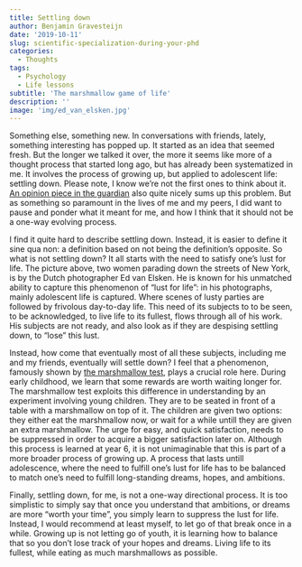 ```yaml
---
title: Settling down
author: Benjamin Gravesteijn
date: '2019-10-11'
slug: scientific-specialization-during-your-phd
categories:
  - Thoughts
tags:
  - Psychology
  - Life lessons
subtitle: 'The marshmallow game of life'
description: ''
image: 'img/ed_van_elsken.jpg'
---
```


Something else, something new. In conversations with friends, lately, something interesting has popped up. It started as an idea that seemed fresh. But the longer we talked it over, the more it seems like more of a thought process that started long ago, but has already been systematized in me. It involves the process of growing up, but applied to adolescent life: settling down. Please note, I know we're not the first ones to think about it. [An opinion piece in the guardian](https://www.theguardian.com/commentisfree/2015/jan/05/settling-down-in-a-relationship-adult) also quite nicely sums up this problem. But as something so paramount in the lives of me and my peers, I did want to pause and ponder what it meant for me, and how I think that it should not be a one-way evolving process.

I find it quite hard to describe settling down. Instead, it is easier to define it sine qua non: a definition based on not being the definition's opposite. So what is not settling down? It all starts with the need to satisfy one's lust for life. The picture above, two women parading down the streets of New York, is by the Dutch photographer Ed van Elsken. He is known for his unmatched ability to capture this phenomenon of "lust for life": in his photographs, mainly adolescent life is captured. Where scenes of lusty parties are followed by frivolous day-to-day life. This need of its subjects to to be seen, to be acknowledged, to live life to its fullest, flows through all of his work. His subjects are not ready, and also look as if they are despising settling down, to "lose" this lust.

Instead, how come that eventually most of all these subjects, including me and my friends, eventually will settle down? I feel that a phenomenon, famously shown by [the marshmallow test](https://www.youtube.com/watch?v=QX_oy9614HQ), plays a crucial role here. During early childhood, we learn that some rewards are worth waiting longer for. The marshmallow test exploits this difference in understanding by an experiment involving young children. They are to be seated in front of a table with a marshmallow on top of it. The children are given two options: they either eat the marshmallow now, or wait for a while untill they are given an extra marshmallow. The urge for easy, and quick satisfaction, needs to be suppressed in order to acquire a bigger satisfaction later on. Although this process is learned at year 6, it is not unimaginable that this is part of a more broader process of growing up. A process that lasts untill adolescence, where the need to fulfill one's lust for life has to be balanced to match one's need to fulfill long-standing dreams, hopes, and ambitions.

Finally, settling down, for me, is not a one-way directional process. It is too simplistic to simply say that once you understand that ambitions, or dreams are more "worth your time", you simply learn to suppress the lust for life. Instead, I would recommend at least myself, to let go of that break once in a while. Growing up is not letting go of youth, it is learning how to balance that so you don't lose track of your hopes and dreams. Living life to its fullest, while eating as much marshmallows as possible.  
